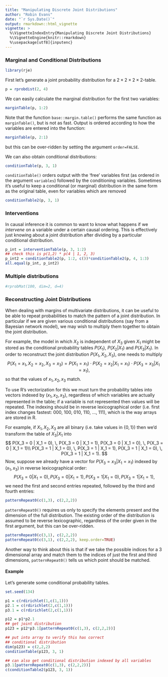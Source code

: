 ```yaml
---
title: "Manipulating Discrete Joint Distributions"
author: "Robin Evans"
date: "`r Sys.Date()`"
output: rmarkdown::html_vignette
vignette: >
  %\VignetteIndexEntry{Manipulating Discrete Joint Distributions}
  %\VignetteEngine{knitr::rmarkdown}
  %\usepackage[utf8]{inputenc}
---
```


### Marginal and Conditional Distributions

```r
library(rje)
```

First let's generate a joint probability distribution for a 
$2 \times 2 \times 2 \times 2$-table. 
```r
p = rprobdist(2, 4)
```
We can easily calculate the marginal distribution for the first
two variables:
```r
marginTable(p, 1:2)
```
Note that the function `base::margin.table()` performs the same 
function as `marginTable()`, but is not as fast.  Output is 
ordered according to how the variables are entered into the function:
```r
marginTable(p, 2:1)
```
but this can be over-ridden by setting the argument `order=FALSE`.

We can also obtain conditional distributions:
```r
conditionTable(p, 3, 1)
```
`conditionTable()` orders output with the 'free' variables first
(as ordered in the argument `variables`) followed by the conditioning
variables.  Sometimes it's useful to keep a conditional (or marginal) 
distribution in the same form as the original table, even for variables 
which are removed
```r
conditionTable2(p, 3, 1)
```

### Interventions

In causal inference it is common to want to know what happens if we 
*intervene* on a variable under a certain causal ordering.  This is 
effectively just knowing about a joint distribution after dividing by
a particular conditional distribution.  
```r
p_int = interventionTable(p, 3, 1:2)
## check this is p(1,2) * p(4 | 1, 2, 3)
p_int2 = conditionTable2(p, 1:2, c())*conditionTable2(p, 4, 1:3)
all.equal(p_int, p_int2)
```


### Multiple distributions

```r
#rprobMat(100, dim=2, d=4)
```

### Reconstructing Joint Distributions

When dealing with margins of multivariate distributions, it can be
useful to be able to repeat probabilities to match the pattern of a
joint distribution.  In particular if we are given various conditional
distributions (say from a Bayesian network model), we may wish to
multiply them together to obtain the joint distribution.

For example, the model in which $X_2$ is independent of $X_3$ given
$X_1$ might be stored as the conditional probability tables $P(X_1)$,
$P(X_2 | X_1)$ and $P(X_3 | X_1)$.  In order to reconstruct the joint
distribution $P(X_1,X_2,X_3)$, one needs to multiply
$$
P(X_1=x_1,X_2=x_2,X_3=x_3)
= P(X_1=x_1) \cdot P(X_2 = x_2 | X_1=x_1) \cdot P(X_3 = x_3 | X_1=x_1),
$$
so that the values of $x_1,x_2,x_3$ match.

To use R's vectorization for this we must turn the 
probability tables into vectors indexed by
$(x_1,x_2,x_3)$, regardless of which variables are actually represented
in the table; if a variable is not represented then values will be
repeated.  The indexing should be in reverse lexicographical order
(i.e. first index changes fastest: 000, 100, 010, 110, ..., 111),
which is the way arrays are stored in R.  

For example, if $X_1,X_2,X_3$ are all binary (i.e.\ take values in
$\{0,1\}$) then we'd transform the table of $X_3 | X_1$ into
$$
P(X_3 = 0 | X_1 = 0), \, P(X_3 = 0 | X_1 = 1), P(X_3 = 0 | X_1 = 0), \, P(X_3 = 0 | X_1 = 1)\\
P(X_3 = 1 | X_1 = 0), \, P(X_3 = 1 | X_1 = 1), P(X_3 = 1 | X_1 = 0), \, P(X_3 = 1 | X_1 = 1).
$$
Now, suppose we already have a vector for $P(X_3 = x_3 | X_1 = x_1)$
indexed by $(x_1, x_3)$ in reverse lexicographical order:
$$
P(X_3 = 0 | X_1 = 0), \, P(X_3 = 0 | X_1 = 1), P(X_3 = 1 | X_1 = 0), \, P(X_3 = 1 | X_1 = 1),
$$
we need the first and second entries repeated, followed by the third
and fourth entries:
```r
patternRepeat0(c(1,3), c(2,2,2))
```

`patternRepeat0()` requires us only to specify the elements present
and the dimension of the full distribution.  The existing order of the
distribution is assumed to be reverse lexicographic, regardless of the
order given in the first argument, but this can be over-ridden.

```r
patternRepeat0(c(3,1), c(2,2,2))
patternRepeat0(c(3,1), c(2,2,2), keep.order=TRUE)
```

Another way to think about this is that if we take the possible
indices for a 3 dimensional array and match them to the indices of 
just the first and third dimensions, `patternRepeat0()` tells us 
which point should be matched.

#### Example

Let's generate some conditional probability tables.
```r
set.seed(134)

p1 = c(rdirichlet(1,c(1,1)))
p2.1 = c(rdirichlet(2,c(1,1)))
p3.1 = c(rdirichlet(2,c(1,1)))

p12 = p1*p2.1
## get joint distribution
p123 = p12*p3.1[patternRepeat0(c(1,3), c(2,2,2))]

## put into array to verify this has correct
## conditional distribution
dim(p123) = c(2,2,2)
conditionTable(p123, 3, 1)

## can also get conditional distribution indexed by all variables
p3.1[patternRepeat0(c(1,3), c(2,2,2))]
c(conditionTable2(p123, 3, 1))
```
